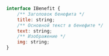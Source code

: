 
<Props of={BenefitsIcons} />

``` javascript

interface IBenefit {
    /** Заголовок бенефита */
    title: string;
    /** Основной текст в бенефите */
    text: string;
    /** Изображение */
    img: string;
}

```
